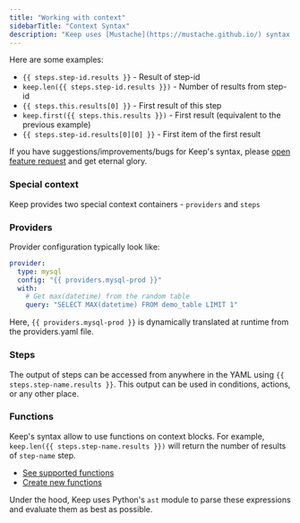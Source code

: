 ```yaml
---
title: "Working with context"
sidebarTitle: "Context Syntax"
description: "Keep uses [Mustache](https://mustache.github.io/) syntax to inject context at runtime, supporting functions, dictionaries, lists, and nested access."
---
```


Here are some examples:

- `{{ steps.step-id.results }}` - Result of step-id
- `keep.len({{ steps.step-id.results }})` - Number of results from step-id
- `{{ steps.this.results[0] }}` - First result of this step
- `keep.first({{ steps.this.results }})` - First result (equivalent to the previous example)
- `{{ steps.step-id.results[0][0] }}` - First item of the first result

If you have suggestions/improvements/bugs for Keep's syntax, please [open feature request](https://github.com/keephq/keep/issues/new?assignees=&labels=&template=feature_request.md&title=) and get eternal glory.

### Special context

Keep provides two special context containers - `providers` and `steps`

### Providers

Provider configuration typically look like:

```yaml
provider:
  type: mysql
  config: "{{ providers.mysql-prod }}"
  with:
    # Get max(datetime) from the random table
    query: "SELECT MAX(datetime) FROM demo_table LIMIT 1"
```

Here, `{{ providers.mysql-prod }}` is dynamically translated at runtime from the providers.yaml file.

### Steps

The output of steps can be accessed from anywhere in the YAML using `{{ steps.step-name.results }}`. This output can be used in conditions, actions, or any other place.

### Functions

Keep's syntax allow to use functions on context blocks. For example, `keep.len({{ steps.step-name.results }})` will return the number of results of `step-name` step.

- [See supported functions](/workflows/functions/what-is-a-function)
- [Create new functions](/workflows/functions/what-is-a-function#how-to-create-a-new-function)

Under the hood, Keep uses Python's `ast` module to parse these expressions and evaluate them as best as possible.
